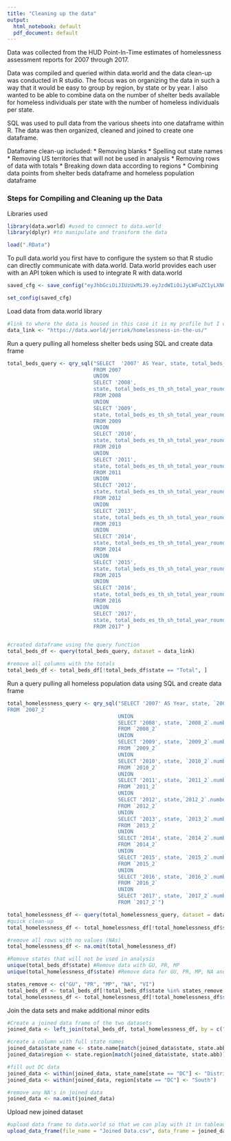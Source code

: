 ---
title: "Cleaning up the data"
output:
  html_notebook: default
  pdf_document: default
---

Data was collected from the HUD Point-In-Time estimates of homelessness assessment reports for 2007 through 2017. 

Data was compiled and queried within data.world and the data clean-up was conducted in R studio. The focus was on organizing the data in such a way that it would be easy to group by region, by state or by year. I also wanted to be able to combine data on the number of shelter beds available for homeless individuals per state with the number of homeless individuals per state. 

SQL was used to pull data from the various sheets into one dataframe within R. The data was then organized, cleaned and joined to create one dataframe. 

Dataframe clean-up included:
* Removing blanks
* Spelling out state names
* Removing US territories that will not be used in analysis
* Removing rows of data with totals 
* Breaking down data according to regions
* Combining data points from shelter beds dataframe and homeless population dataframe

### Steps for Compiling and Cleaning up the Data 

Libraries used
```{r, echo =TRUE, results='hide'}
library(data.world) #used to connect to data.world 
library(dplyr) #to manipulate and transform the data
```

```{r, echo =TRUE, results='hide'}
load(".RData")
```
To pull data.world you first have to configure the system so that R studio can directly communicate with data.world. Data.world provides each user with an API token which is used to integrate R with data.world
```{r, echo =TRUE, results='hide'}
saved_cfg <- save_config("eyJhbGciOiJIUzUxMiJ9.eyJzdWIiOiJyLWFuZC1yLXN0dWRpbzpqZXJyaWVrIiwiaXNzIjoiY2xpZW50OnItYW5kLXItc3R1ZGlvOmFnZW50OmplcnJpZWs6OmRlMDQyNGY2LTE3MTctNDg5MS1hNGYyLTYyNTNlOGNhZjEwNSIsImlhdCI6MTU0NzU3MjI3MSwicm9sZSI6WyJ1c2VyX2FwaV9hZG1pbiIsInVzZXJfYXBpX3JlYWQiLCJ1c2VyX2FwaV93cml0ZSJdLCJnZW5lcmFsLXB1cnBvc2UiOnRydWUsInNhbWwiOnt9fQ.GS4kECqsw6IModNmOyYKQf4M_GrOFDM7h9Aj0EGpFDw951en3lxzTnREKInjDnNA08-OMweNhH3LK3vqw6o3Dw")

set_config(saved_cfg)
```
Load data from data.world library
```{r, echo =TRUE, results='hide'}
#link to where the data is housed in this case it is my profile but I could connect to any datasource on data.world
data_link <- "https://data.world/jerriek/homelessness-in-the-us/"
```
Run a query pulling all homeless shelter beds using SQL and create data frame
```{r, echo =TRUE, results='hide'}
total_beds_query <- qry_sql("SELECT  '2007' AS Year, state, total_beds_es_th_total_year_round_beds_es_th
                            FROM 2007
                            UNION
                            SELECT '2008',
                            state, total_beds_es_th_sh_total_year_round_beds_es_th_sh
                            FROM 2008 
                            UNION
                            SELECT '2009',
                            state, total_beds_es_th_sh_total_year_round_beds_es_th_sh
                            FROM 2009 
                            UNION
                            SELECT '2010',
                            state, total_beds_es_th_sh_total_year_round_beds_es_th_sh
                            FROM 2010 
                            UNION
                            SELECT '2011',
                            state, total_beds_es_th_sh_total_year_round_beds_es_th_sh
                            FROM 2011 
                            UNION
                            SELECT '2012',
                            state, total_beds_es_th_sh_total_year_round_beds_es_th_sh
                            FROM 2012 
                            UNION
                            SELECT '2013',
                            state, total_beds_es_th_sh_total_year_round_beds_es_th_rrh_sh
                            FROM 2013 
                            UNION
                            SELECT '2014',
                            state, total_beds_es_th_sh_total_year_round_beds_es_th_sh
                            FROM 2014 
                            UNION
                            SELECT '2015',
                            state, total_beds_es_th_sh_total_year_round_beds_es_th_sh
                            FROM 2015
                            UNION
                            SELECT '2016',
                            state, total_beds_es_th_sh_total_year_round_beds_es_th_sh
                            FROM 2016 
                            UNION
                            SELECT '2017',
                            state, total_beds_es_th_sh_total_year_round_beds_es_th_sh
                            FROM 2017" )


#created dataframe using the query function 
total_beds_df <- query(total_beds_query, dataset = data_link)

#remove all columns with the totals
total_beds_df <- total_beds_df[!total_beds_df$state == "Total", ]
```
Run a query pulling all homeless population data using SQL and create data frame
```{r, echo =TRUE, results='hide'}
total_homelessness_query <- qry_sql("SELECT '2007' AS Year, state, `2007_2`.number_of_cocs AS Number_Of_CoCs, `2007_2`.total_homeless_2007 AS Total_Homeless,  `2007_2`.sheltered_homeless_2007 AS Total_Sheltered_Homeless, `2007_2`.unsheltered_homeless_2007 AS Total_Unsheltered_Homeless
FROM `2007_2`
                                    UNION
                                    SELECT '2008', state, `2008_2`.number_of_cocs, `2008_2`.total_homeless_2008, `2008_2`.sheltered_homeless_2008, `2008_2`.unsheltered_homeless_2008
                                    FROM `2008_2`
                                    UNION
                                    SELECT '2009', state, `2009_2`.number_of_cocs, `2009_2`.total_homeless_2009, `2009_2`.sheltered_homeless_2009, `2009_2`.unsheltered_homeless_2009
                                    FROM `2009_2`
                                    UNION
                                    SELECT '2010', state, `2010_2`.number_of_cocs, `2010_2`.total_homeless_2010, `2010_2`.sheltered_homeless_2010, `2010_2`.unsheltered_homeless_2010
                                    FROM `2010_2`
                                    UNION
                                    SELECT '2011', state, `2011_2`.number_of_cocs, `2011_2`.total_homeless_2011, `2011_2`.sheltered_homeless_2011, `2011_2`.unsheltered_homeless_2011
                                    FROM `2011_2`
                                    UNION
                                    SELECT '2012', state,`2012_2`.number_of_cocs, `2012_2`.total_homeless_2012, `2012_2`.sheltered_homeless_2012, `2012_2`.unsheltered_homeless_2012
                                    FROM `2012_2`
                                    UNION
                                    SELECT '2013', state, `2013_2`.number_of_cocs, `2013_2`.total_homeless_2013, `2013_2`.sheltered_homeless_2013, `2013_2`.unsheltered_homeless_2013
                                    FROM `2013_2`
                                    UNION
                                    SELECT '2014', state, `2014_2`.number_of_cocs, `2014_2`.total_homeless_2014, `2014_2`.sheltered_homeless_2014, `2014_2`.unsheltered_homeless_2014
                                    FROM `2014_2`
                                    UNION
                                    SELECT '2015', state, `2015_2`.number_of_cocs, `2015_2`.total_homeless_2015, `2015_2`.sheltered_homeless_2015, `2015_2`.unsheltered_homeless_2015
                                    FROM `2015_2`
                                    UNION
                                    SELECT '2016', state, `2016_2`.number_of_cocs, `2016_2`.total_homeless_2016, `2016_2`.sheltered_homeless_2016, `2016_2`.unsheltered_homeless_2016
                                    FROM `2016_2`
                                    UNION
                                    SELECT '2017', state, `2017_2`.number_of_cocs, `2017_2`.total_homeless_2017, `2017_2`.sheltered_homeless_2017, `2017_2`.unsheltered_homeless_2017
                                    FROM `2017_2`")

total_homelessness_df <- query(total_homelessness_query, dataset = data_link)
#quick clean-up
total_homelessness_df <- total_homelessness_df[!total_homelessness_df$state == "Total", ]

#remove all rows with no values (NAs)
total_homelessness_df <- na.omit(total_homelessness_df)

#Remove states that will not be used in analysis
unique(total_beds_df$state) #Remove data with GU, PR, MP
unique(total_homelessness_df$state) #Remove data for GU, PR, MP, NA and change KS* to KS

states_remove <- c("GU", "PR", "MP", "NA", "VI")
total_beds_df <- total_beds_df[!total_beds_df$state %in% states_remove, ]
total_homelessness_df <- total_homelessness_df[!total_homelessness_df$state %in% states_remove,]
```
Join the data sets and make additional minor edits
```{r, echo =TRUE, results='hide'}
#Create a joined data frame of the two datasets
joined_data <- left_join(total_beds_df, total_homelessness_df, by = c("Year","state"))

#create a column with full state names
joined_data$state_name <- state.name[match(joined_data$state, state.abb)]
joined_data$region <- state.region[match(joined_data$state, state.abb)]

#fill out DC data
joined_data <- within(joined_data, state_name[state == "DC"] <- "District of Columbia")
joined_data <- within(joined_data, region[state == "DC"] <- "South")

#remove any NA's in joined data
joined_data <- na.omit(joined_data)
```
Upload new joined dataset
```{r, echo =TRUE, results='hide'}
#upload data frame to data.world so that we can play with it in tableau or on data.world
upload_data_frame(file_name = "Joined Data.csv", data_frame = joined_data, dataset = "jerriek/homelessness-in-the-us")
```

